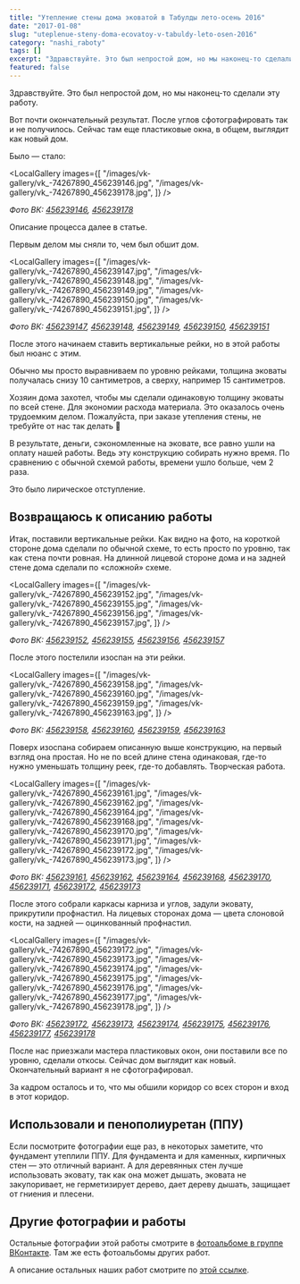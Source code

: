```yaml
---
title: "Утепление стены дома эковатой в Табулды лето-осень 2016"
date: "2017-01-08"
slug: "uteplenue-steny-doma-ecovatoy-v-tabuldy-leto-osen-2016"
category: "nashi_raboty"
tags: []
excerpt: "Здравствуйте. Это был непростой дом, но мы наконец-то сделали эту работу. Вот почти окончательный результат. После углов сфотографировать так и не получилось. Сейчас там еще пластиковые окна, в общем,..."
featured: false
---
```



Здравствуйте. Это был непростой дом, но мы наконец-то сделали эту работу.

Вот почти окончательный результат. После углов сфотографировать так и не получилось. Сейчас там еще пластиковые окна, в общем, выглядит как новый дом.

Было — стало:

<LocalGallery
  images={[
    "/images/vk-gallery/vk_-74267890_456239146.jpg",
    "/images/vk-gallery/vk_-74267890_456239178.jpg",
  ]}
/>

_Фото ВК: [456239146](https://vk.com/photo-74267890_456239146), [456239178](https://vk.com/photo-74267890_456239178)_

Описание процесса далее в статье.

Первым делом мы сняли то, чем был обшит дом.

<LocalGallery
  images={[
    "/images/vk-gallery/vk_-74267890_456239147.jpg",
    "/images/vk-gallery/vk_-74267890_456239148.jpg",
    "/images/vk-gallery/vk_-74267890_456239149.jpg",
    "/images/vk-gallery/vk_-74267890_456239150.jpg",
    "/images/vk-gallery/vk_-74267890_456239151.jpg",
  ]}
/>

_Фото ВК: [456239147](https://vk.com/photo-74267890_456239147), [456239148](https://vk.com/photo-74267890_456239148), [456239149](https://vk.com/photo-74267890_456239149), [456239150](https://vk.com/photo-74267890_456239150), [456239151](https://vk.com/photo-74267890_456239151)_

После этого начинаем ставить вертикальные рейки, но в этой работы был нюанс с этим.

Обычно мы просто выравниваем по уровню рейками, толщина эковаты получалась снизу 10 сантиметров, а сверху, например 15 сантиметров.

Хозяин дома захотел, чтобы мы сделали одинаковую толщину эковаты по всей стене. Для экономии расхода материала. Это оказалось очень трудоемким делом. Пожалуйста, при заказе утепления стены, не требуйте от нас так делать 🙂

В результате, деньги, сэкономленные на эковате, все равно ушли на оплату нашей работы. Ведь эту конструкцию собирать нужно время. По сравнению с обычной схемой работы, времени ушло больше, чем 2 раза.

Это было лирическое отступление.

## Возвращаюсь к описанию работы

Итак, поставили вертикальные рейки. Как видно на фото, на короткой стороне дома сделали по обычной схеме, то есть просто по уровню, так как стена почти ровная. На длинной лицевой стороне дома и на задней стене дома сделали по «сложной» схеме.

<LocalGallery
  images={[
    "/images/vk-gallery/vk_-74267890_456239152.jpg",
    "/images/vk-gallery/vk_-74267890_456239155.jpg",
    "/images/vk-gallery/vk_-74267890_456239156.jpg",
    "/images/vk-gallery/vk_-74267890_456239157.jpg",
  ]}
/>

_Фото ВК: [456239152](https://vk.com/photo-74267890_456239152), [456239155](https://vk.com/photo-74267890_456239155), [456239156](https://vk.com/photo-74267890_456239156), [456239157](https://vk.com/photo-74267890_456239157)_

После этого постелили изоспан на эти рейки.

<LocalGallery
  images={[
    "/images/vk-gallery/vk_-74267890_456239158.jpg",
    "/images/vk-gallery/vk_-74267890_456239160.jpg",
    "/images/vk-gallery/vk_-74267890_456239159.jpg",
    "/images/vk-gallery/vk_-74267890_456239163.jpg",
  ]}
/>

_Фото ВК: [456239158](https://vk.com/photo-74267890_456239158), [456239160](https://vk.com/photo-74267890_456239160), [456239159](https://vk.com/photo-74267890_456239159), [456239163](https://vk.com/photo-74267890_456239163)_

Поверх изоспана собираем описанную выше конструкцию, на первый взгляд она простая. Но не по всей длине стена одинаковая, где-то нужно уменьшать толщину реек, где-то добавлять. Творческая работа.

<LocalGallery
  images={[
    "/images/vk-gallery/vk_-74267890_456239161.jpg",
    "/images/vk-gallery/vk_-74267890_456239162.jpg",
    "/images/vk-gallery/vk_-74267890_456239164.jpg",
    "/images/vk-gallery/vk_-74267890_456239168.jpg",
    "/images/vk-gallery/vk_-74267890_456239170.jpg",
    "/images/vk-gallery/vk_-74267890_456239171.jpg",
    "/images/vk-gallery/vk_-74267890_456239172.jpg",
    "/images/vk-gallery/vk_-74267890_456239173.jpg",
  ]}
/>

_Фото ВК: [456239161](https://vk.com/photo-74267890_456239161), [456239162](https://vk.com/photo-74267890_456239162), [456239164](https://vk.com/photo-74267890_456239164), [456239168](https://vk.com/photo-74267890_456239168), [456239170](https://vk.com/photo-74267890_456239170), [456239171](https://vk.com/photo-74267890_456239171), [456239172](https://vk.com/photo-74267890_456239172), [456239173](https://vk.com/photo-74267890_456239173)_

После этого собрали каркасы карниза и углов, задули эковату, прикрутили профнастил. На лицевых сторонах дома — цвета слоновой кости, на задней — оцинкованный профнастил.

<LocalGallery
  images={[
    "/images/vk-gallery/vk_-74267890_456239172.jpg",
    "/images/vk-gallery/vk_-74267890_456239173.jpg",
    "/images/vk-gallery/vk_-74267890_456239174.jpg",
    "/images/vk-gallery/vk_-74267890_456239175.jpg",
    "/images/vk-gallery/vk_-74267890_456239176.jpg",
    "/images/vk-gallery/vk_-74267890_456239177.jpg",
    "/images/vk-gallery/vk_-74267890_456239178.jpg",
  ]}
/>

_Фото ВК: [456239172](https://vk.com/photo-74267890_456239172), [456239173](https://vk.com/photo-74267890_456239173), [456239174](https://vk.com/photo-74267890_456239174), [456239175](https://vk.com/photo-74267890_456239175), [456239176](https://vk.com/photo-74267890_456239176), [456239177](https://vk.com/photo-74267890_456239177), [456239178](https://vk.com/photo-74267890_456239178)_

После нас приезжали мастера пластиковых окон, они поставили все по уровню, сделали откосы. Сейчас дом выглядит как новый. Окончательный вариант я не сфотографировал.

За кадром осталось и то, что мы обшили коридор со всех сторон и вход в этот коридор.

## Использовали и пенополиуретан (ППУ)

Если посмотрите фотографии еще раз, в некоторых заметите, что фундамент утеплили ППУ. Для фундамента и для каменных, кирпичных стен — это отличный вариант. А для деревянных стен лучше использовать эковату, так как она может дышать, эковата не закупоривает, не герметизирует дерево, дает дереву дышать, защищает от гниения и плесени.

## Другие фотографии и работы

Остальные фотографии этой работы смотрите в [фотоальбоме в группе ВКонтакте](https://vk.com/album-74267890_240064682). Там же есть фотоальбомы других работ.

А описание остальных наших работ смотрите по [этой ссылке](http://ecovata-str.ru/cat/nashi_raboty/).
